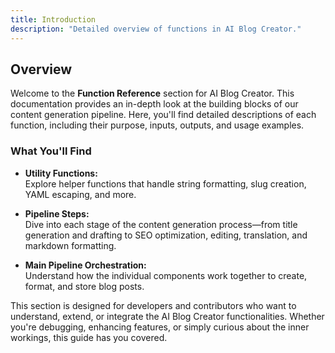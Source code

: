 ```yaml
---
title: Introduction
description: "Detailed overview of functions in AI Blog Creator."
---
```


## Overview

Welcome to the **Function Reference** section for AI Blog Creator. This documentation provides an in-depth look at the building blocks of our content generation pipeline. Here, you'll find detailed descriptions of each function, including their purpose, inputs, outputs, and usage examples.

### What You'll Find

- **Utility Functions:**  
  Explore helper functions that handle string formatting, slug creation, YAML escaping, and more.

- **Pipeline Steps:**  
  Dive into each stage of the content generation process—from title generation and drafting to SEO optimization, editing, translation, and markdown formatting.

- **Main Pipeline Orchestration:**  
  Understand how the individual components work together to create, format, and store blog posts.

This section is designed for developers and contributors who want to understand, extend, or integrate the AI Blog Creator functionalities. Whether you're debugging, enhancing features, or simply curious about the inner workings, this guide has you covered.
